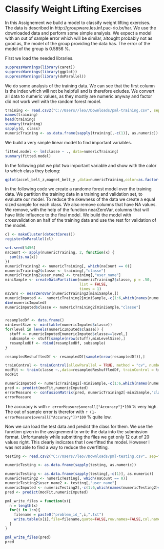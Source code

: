 Classify Weight Lifting Exercises
========================================================

In this Assignement we build a model to classify weight lifting exercises. The data is described in http://groupware.les.inf.puc-rio.br/har. We use the downloaded data and perform some simple analysis. We expect a model with an out of sample error which will be similar, altought probably not as good as, the model of the group providing the data has. The error of the model of the group is 0.5856 %.

First we load the needed libraries.

```r
suppressWarnings(library(caret))
suppressWarnings(library(ggplot))
suppressWarnings(library(doParallel))
```

We do some analysis of the training data. We can see that the first column is the index which will not be helpfull and is therefore exludes. We convert all data to numeric values, as they mostly are numeric anyway and factor did not work well with the random forest model.

```r
training <- read.csv2("C://Users//leo//Downloads/pml-training.csv", sep=",")
names(training)
head(training)
summary(training)
sapply(d, class)
numericTraining <- as.data.frame(sapply(training[,-c(1)], as.numeric))
```

We build a very simple linear model to find important variables.

```r
fitted.model <- lm(classe ~ ., data=numericTraining)
summary(fitted.model)
```

In the following plot we plot two important variable and show with the color to which class they belong:

```r
qplot(accel_belt_z,magnet_belt_y ,data=numericTraining,color=as.factor(classe))
```

In the following code we create a randome forest model over the training data. We partition the training data in a training and validation set, to evaluate our model. To reduce the skewness of the data we create a equal sized  sample for each class. We also remove columns that have NA values. We remove, with the help of the function nearZeroVar, columns that will have little influence to the final model. We build the model with crossvalidation an half of the training data and use the rest for validation of the model.

```r
cl <- makeCluster(detectCores())
registerDoParallel(cl)

set.seed(3456)
naCount <- apply(numericTraining, 2, function(x) {
  sum(is.na(x))
})
numericTraining2 <- numericTraining[, which(naCount == 0)]
numericTraining2$classe <- training[,"classe"]
numericTraining2$user_name2 <- training[,"user_name"]
miniSample <- createDataPartition(numericTraining2$classe, p = .50,
                                  list = FALSE,
                                  times = 1)
nZVars <- nearZeroVar(numericTraining2[miniSample,])
numericImputed <-  numericTraining2[miniSample,-c(1:6,which(names(numericTraining2)=="classe"),nZVars)]
dim(numericImputed)
numericImputed$classe <- numericTraining2[miniSample,"classe"]


resampledDf <- data.frame()
minLevelSize <- min(table(numericImputed$classe))
for(level in levels(numericImputed$classe)) {
  stuff <- numericImputed[numericImputed$classe==level,]
  subsample <- stuff[sample(nrow(stuff),minLevelSize),]
  resampledDf <- rbind(resampledDf, subsample)
}

resampledReshuffledDf <- resampledDf[sample(nrow(resampledDf)),]

trainControl <- trainControl(allowParallel = TRUE, method = "cv", number = 32);
modFit <- train(classe ~.,data=resampledReshuffledDf, trainControl = trainControl,method="rf",verbose=T)
modFit

numericImputed <- numericTraining2[-miniSample,-c(1:6,which(names(numericTraining2)=="classe"),nZVars)]
pred <- predict(modFit,numericImputed)
errorMeasure <- confusionMatrix(pred, numericTraining2[-miniSample,"classe"])
errorMeasure

```

The accuracy is with `r errorMeasure$overall["Accuracy"]*100` % very high. The out of sample error is therefor with `r (1-errorMeasure$overall["Accuracy"])*100` % quite low.

Now we can load the test data and predict the class for them. We use the function given in the assignement to write the data into the submission format. Unfortunately while submitting the files we get only 12 out of 20 values right. This clearly indicates that I overfitted the model. However I was not able to find a way to reduce the overfitting.

```r
testing <- read.csv2("C://Users//leo//Downloads/pml-testing.csv", sep=",")

numericTesting <- as.data.frame(sapply(testing, as.numeric))

numericTesting <- as.data.frame(sapply(testing[,-c(1)], as.numeric))
numericTesting2 <- numericTesting[, which(naCount == 0)]
numericTesting2$user_name2 <- testing[,"user_name"]
numericImputed <- numericTesting2[,-c(1:6,which(names(numericTesting2)=="problem_id"),nZVars)]
pred <- predict(modFit,numericImputed)

pml_write_files = function(x){
  n = length(x)
  for(i in 1:n){
    filename = paste0("problem_id_",i,".txt")
    write.table(x[i],file=filename,quote=FALSE,row.names=FALSE,col.names=FALSE)
  }
}

pml_write_files(pred)
pred
```
